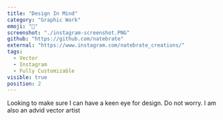 ```yaml
---
title: "Design In Mind"
category: "Graphic Work"
emoji: "📓"
screenshot: "./instagram-screenshot.PNG"
github: "https://github.com/natebrate"
external: "https://www.instagram.com/natebrate_creations/"
tags:
  - Vector
  - Instagram
  - Fully Customizable
visible: true
position: 2
---
```


Looking to make sure I can have a keen eye for design. Do not worry. I am also an advid vector artist